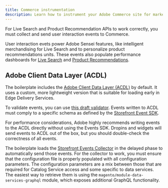 ```yaml
---
title: Commerce instrumentation
description: Learn how to instrument your Adobe Commerce site for marketing and analytics.
---
```


For Live Search and Product Recommendation APIs to work correctly, you must collect and send user interaction events to Commerce.

User interaction evets power Adobe Sensei features, like intelligent merchandising for Live Search and to personalize product recommendations units. These events also populate performance dashboards for [Live Search](https://experienceleague.adobe.com/en/docs/commerce-merchant-services/live-search/live-search-admin/performance) and [Product Recommendations](https://experienceleague.adobe.com/en/docs/commerce-merchant-services/product-recommendations/admin/workspace).

## Adobe Client Data Layer (ACDL)

The boilerplate includes the [Adobe Client Data Layer (ACDL)](https://github.com/adobe/adobe-client-data-layer) by default. It uses a custom, more lightweight version that is suitable for loading early in Edge Delivery Services.

To validate events, you can use [this draft validator](https://github.com/adobe/adobe-client-data-layer/pull/156). Events written to ACDL must comply to a specific schema as defined by the [Storefront Event SDK](https://github.com/adobe/commerce-events/tree/main/packages/storefront-events-sdk).

For performance considerations, Adobe highly recommends writing events to the ACDL directly without using the Events SDK. Dropins and widgets will send events to ACDL out of the box, but you should double-check the correctness of all events.

The boilerplate loads the [Storefront Events Collector](https://github.com/adobe/commerce-events/tree/main/packages/storefront-events-collector) in the delayed phase to automatically send those events. For the collector to work, you must ensure that the configuration file is properly populated with all configuration parameters. The configuration parameters are a mix between those that are required for Catalog Service access and some specific to data services. The easiest way to retrieve them is using the `magento/module-data-services-graphql` module, which exposes additional GraphQL functionality.
